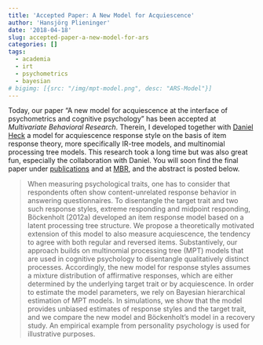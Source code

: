 ```yaml
---
title: 'Accepted Paper: A New Model for Acquiescence'
author: 'Hansjörg Plieninger'
date: '2018-04-18'
slug: accepted-paper-a-new-model-for-ars
categories: []
tags: 
  - academia
  - irt
  - psychometrics
  - bayesian
# bigimg: [{src: "/img/mpt-model.png", desc: "ARS-Model"}]
---
```


Today, our paper "A new model for acquiescence at the interface of psychometrics and cognitive psychology" has been accepted at *Multivariate Behavioral Research*. Therein, I developed together with [Daniel Heck](https://www.dwheck.de/) a model for acquiescence response style on the basis of item response theory, more specifically IR-tree models, and multinomial processing tree models. This research took a long time but was also great fun, especially the collaboration with Daniel. You will soon find the final paper under [publications](/page/publications/) and at [MBR](https://doi.org/10.1080/00273171.2018.1469966), and the abstract is posted below.

> When measuring psychological traits, one has to consider that respondents often show content-unrelated response behavior in answering questionnaires. To disentangle the target trait and two such response styles, extreme responding and midpoint responding, Böckenholt (2012a) developed an item response model based on a latent processing tree structure. We propose a theoretically motivated extension of this model to also measure acquiescence, the tendency to agree with both regular and reversed items. Substantively, our approach builds on multinomial processing tree (MPT) models that are used in cognitive psychology to disentangle qualitatively distinct processes. Accordingly, the new model for response styles assumes a mixture distribution of affirmative responses, which are either determined by the underlying target trait or by acquiescence. In order to estimate the model parameters, we rely on Bayesian hierarchical estimation of MPT models. In simulations, we show that the model provides unbiased estimates of response styles and the target trait, and we compare the new model and Böckenholt’s model in a recovery study. An empirical example from personality psychology is used for illustrative purposes.
